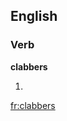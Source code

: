 ==English==

===Verb===
'''clabbers'''

# {{third-person singular of|[[clabber]]}}

{{anagrams:en/abbcelrs}}
[[fr:clabbers]]